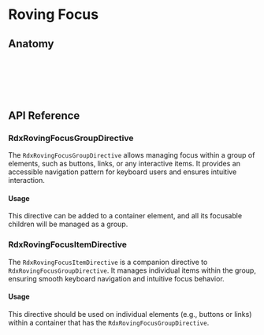 

<Meta title="Primitives/RovingFocus" />

# Roving Focus


<Canvas sourceState="hidden" of={Stories.Default} />


## Anatomy

```html
<div rdxRovingFocusGroup>
    <button rdxRovingFocusItem></button>
    <button rdxRovingFocusItem></button>
    <button rdxRovingFocusItem></button>
</div>
```

## API Reference

### RdxRovingFocusGroupDirective
The `RdxRovingFocusGroupDirective` allows managing focus within a group of elements, such as buttons, links, or any interactive items. It provides an accessible navigation pattern for keyboard users and ensures intuitive interaction.

#### Usage

This directive can be added to a container element, and all its focusable children will be managed as a group.

<ArgTypes of={RdxRovingFocusGroupDirective} />

### RdxRovingFocusItemDirective
The `RdxRovingFocusItemDirective` is a companion directive to `RdxRovingFocusGroupDirective`. It manages individual items within the group, ensuring smooth keyboard navigation and intuitive focus behavior.

#### Usage
This directive should be used on individual elements (e.g., buttons or links) within a container that has the `RdxRovingFocusGroupDirective`.

<ArgTypes of={RdxRovingFocusItemDirective} />
